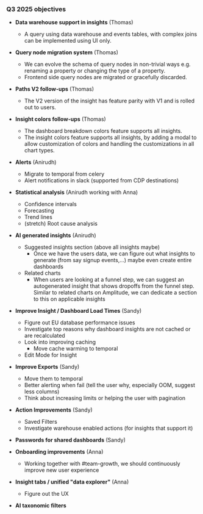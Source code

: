 ### Q3 2025 objectives

* **Data warehouse support in insights** (Thomas)
  * A query using data warehouse and events tables, with complex joins can be implemented using UI only.

* **Query node migration system** (Thomas)
  * We can evolve the schema of query nodes in non-trivial ways e.g. renaming a property or changing the type of a property.
  * Frontend side query nodes are migrated or gracefully discarded.

* **Paths V2 follow-ups** (Thomas)
  * The V2 version of the insight has feature parity with V1 and is rolled out to users.

* **Insight colors follow-ups** (Thomas)
  * The dashboard breakdown colors feature supports all insights.
  * The insight colors feature supports all insights, by adding a modal to allow customization of colors and handling the customizations in all chart types.

* **Alerts** (Anirudh)
  * Migrate to temporal from celery
  * Alert notifications in slack (supported from CDP destinations)

* **Statistical analysis** (Anirudh working with Anna)
  * Confidence intervals
  * Forecasting
  * Trend lines
  * (stretch) Root cause analysis

* **AI generated insights** (Anirudh)
  * Suggested insights section (above all insights maybe)
    * Once we have the users data, we can figure out what insights to generate (from say signup events,...) maybe even create entire dashboards
  * Related charts
    * When users are looking at a funnel step, we can suggest an autogenerated insight that shows dropoffs from the funnel step. Similar to related charts on Amplitude, we can dedicate a section to this on applicable insights

* **Improve Insight / Dashboard Load Times** (Sandy)
  * Figure out EU database performance issues
  * Investigate top reasons why dashboard insights are not cached or are recalculated
  * Look into improving caching
    * Move cache warming to temporal
  * Edit Mode for Insight

* **Improve Exports** (Sandy)
  * Move them to temporal
  * Better alerting when fail (tell the user why, especially OOM, suggest less columns)
  * Think about increasing limits or helping the user with pagination

* **Action Improvements** (Sandy)
  * Saved Filters
  * Investigate warehouse enabled actions (for insights that support it)

* **Passwords for shared dashboards** (Sandy)

* **Onboarding improvements** (Anna)
  * Working together with #team-growth, we should continuously improve new user experience

* **Insight tabs / unified "data explorer"** (Anna)
  * Figure out the UX

* **AI taxonomic filters**
